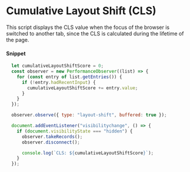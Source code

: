 # Cumulative Layout Shift (CLS)

This script displays the CLS value when the focus of the browser is switched to another tab, since the CLS is calculated during the lifetime of the page.

#### Snippet

```js copy
  let cumulativeLayoutShiftScore = 0;
  const observer = new PerformanceObserver((list) => {
    for (const entry of list.getEntries()) {
      if (!entry.hadRecentInput) {
        cumulativeLayoutShiftScore += entry.value;
      }
    }
  });

  observer.observe({ type: "layout-shift", buffered: true });

  document.addEventListener("visibilitychange", () => {
    if (document.visibilityState === "hidden") {
      observer.takeRecords();
      observer.disconnect();

      console.log(`CLS: ${cumulativeLayoutShiftScore}`);
    }
  });
```


